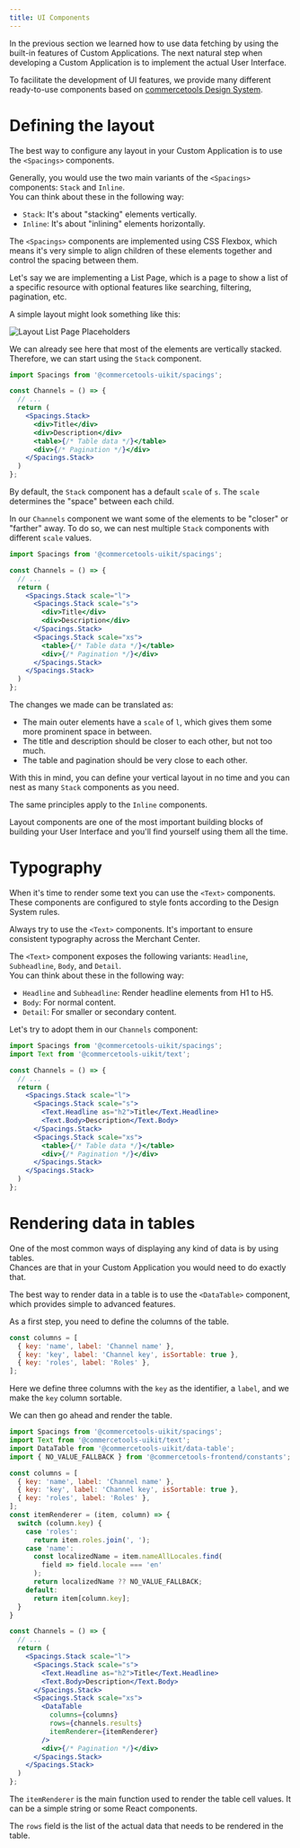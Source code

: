 ```yaml
---
title: UI Components
---
```


In the previous section we learned how to use data fetching by using the built-in features of Custom Applications.
The next natural step when developing a Custom Application is to implement the actual User Interface.

To facilitate the development of UI features, we provide many different ready-to-use components based on [commercetools Design System](https://github.com/commercetools/ui-kit).

# Defining the layout

The best way to configure any layout in your Custom Application is to use the `<Spacings>` components.

Generally, you would use the two main variants of the `<Spacings>` components: `Stack` and `Inline`.<br />
You can think about these in the following way:
* `Stack`: It's about "stacking" elements vertically.
* `Inline`: It's about "inlining" elements horizontally.

The `<Spacings>` components are implemented using CSS Flexbox, which means it's very simple to align children of these elements together and control the spacing between them.

Let's say we are implementing a List Page, which is a page to show a list of a specific resource with optional features like searching, filtering, pagination, etc.

A simple layout might look something like this:

![Layout List Page Placeholders](/images/layout-list-page-placeholders.png)

We can already see here that most of the elements are vertically stacked. Therefore, we can start using the `Stack` component.

```jsx title="channels.js"
import Spacings from '@commercetools-uikit/spacings';

const Channels = () => {
  // ...
  return (
    <Spacings.Stack>
      <div>Title</div>
      <div>Description</div>
      <table>{/* Table data */}</table>
      <div>{/* Pagination */}</div>
    </Spacings.Stack>
  )
};
```

By default, the `Stack` component has a default `scale` of `s`. The `scale` determines the "space" between each child.<br />

In our `Channels` component we want some of the elements to be "closer" or "farther" away. To do so, we can nest multiple `Stack` components with different `scale` values.

```jsx title="channels.js" highlightLines="6,7,11"
import Spacings from '@commercetools-uikit/spacings';

const Channels = () => {
  // ...
  return (
    <Spacings.Stack scale="l">
      <Spacings.Stack scale="s">
        <div>Title</div>
        <div>Description</div>
      </Spacings.Stack>
      <Spacings.Stack scale="xs">
        <table>{/* Table data */}</table>
        <div>{/* Pagination */}</div>
      </Spacings.Stack>
    </Spacings.Stack>
  )
};
```

The changes we made can be translated as:
* The main outer elements have a `scale` of `l`, which gives them some more prominent space in between.
* The title and description should be closer to each other, but not too much.
* The table and pagination should be very close to each other.

With this in mind, you can define your vertical layout in no time and you can nest as many `Stack` components as you need.

The same principles apply to the `Inline` components.

<Info>

Layout components are one of the most important building blocks of building your User Interface and you'll find yourself using them all the time.

</Info>

# Typography

When it's time to render some text you can use the `<Text>` components. These components are configured to style fonts according to the Design System rules.

<Info>

Always try to use the `<Text>` components. It's important to ensure consistent typography across the Merchant Center.

</Info>

The `<Text>` component exposes the following variants: `Headline`, `Subheadline`, `Body`, and `Detail`.<br />
You can think about these in the following way:
* `Headline` and `Subheadline`: Render headline elements from H1 to H5.
* `Body`: For normal content.
* `Detail`: For smaller or secondary content.

Let's try to adopt them in our `Channels` component:

```jsx title="channels.js" highlightLines="9-10"
import Spacings from '@commercetools-uikit/spacings';
import Text from '@commercetools-uikit/text';

const Channels = () => {
  // ...
  return (
    <Spacings.Stack scale="l">
      <Spacings.Stack scale="s">
        <Text.Headline as="h2">Title</Text.Headline>
        <Text.Body>Description</Text.Body>
      </Spacings.Stack>
      <Spacings.Stack scale="xs">
        <table>{/* Table data */}</table>
        <div>{/* Pagination */}</div>
      </Spacings.Stack>
    </Spacings.Stack>
  )
};
```

# Rendering data in tables

One of the most common ways of displaying any kind of data is by using tables.
<br />
Chances are that in your Custom Application you would need to do exactly that.

The best way to render data in a table is to use the `<DataTable>` component, which provides simple to advanced features.

As a first step, you need to define the columns of the table.

```js
const columns = [
  { key: 'name', label: 'Channel name' },
  { key: 'key', label: 'Channel key', isSortable: true },
  { key: 'roles', label: 'Roles' },
];
```

Here we define three columns with the `key` as the identifier, a `label`, and we make the `key` column sortable.

We can then go ahead and render the table.

```jsx title="channels.js" highlightLines="11-23,34-38"
import Spacings from '@commercetools-uikit/spacings';
import Text from '@commercetools-uikit/text';
import DataTable from '@commercetools-uikit/data-table';
import { NO_VALUE_FALLBACK } from '@commercetools-frontend/constants';

const columns = [
  { key: 'name', label: 'Channel name' },
  { key: 'key', label: 'Channel key', isSortable: true },
  { key: 'roles', label: 'Roles' },
];
const itemRenderer = (item, column) => {
  switch (column.key) {
    case 'roles':
      return item.roles.join(', ');
    case 'name':
      const localizedName = item.nameAllLocales.find(
        field => field.locale === 'en'
      );
      return localizedName ?? NO_VALUE_FALLBACK;
    default:
      return item[column.key];
  }
}

const Channels = () => {
  // ...
  return (
    <Spacings.Stack scale="l">
      <Spacings.Stack scale="s">
        <Text.Headline as="h2">Title</Text.Headline>
        <Text.Body>Description</Text.Body>
      </Spacings.Stack>
      <Spacings.Stack scale="xs">
        <DataTable
          columns={columns}
          rows={channels.results}
          itemRenderer={itemRenderer}
        />
        <div>{/* Pagination */}</div>
      </Spacings.Stack>
    </Spacings.Stack>
  )
};
```

The `itemRenderer` is the main function used to render the table cell values. It can be a simple string or some React components.

The `rows` field is the list of the actual data that needs to be rendered in the table.

<!-- # Advanced usage

## Pagination

## Styling -->